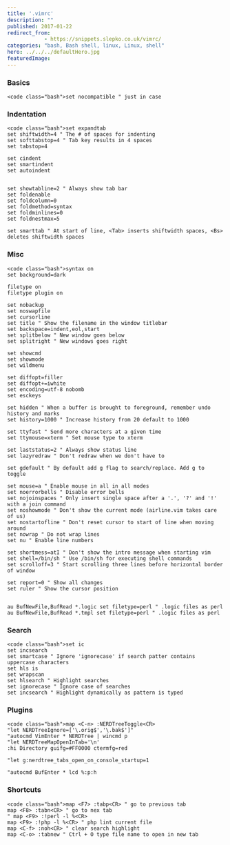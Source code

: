 ```yaml
---
title: '.vimrc'
description: ""
published: 2017-01-22
redirect_from:
            - https://snippets.slepko.co.uk/vimrc/
categories: "bash, Bash shell, linux, Linux, shell"
hero: ../../../defaultHero.jpg
featuredImage:
---
```

### Basics

```
<code class="bash">set nocompatible " just in case
```

### Indentation

```
<code class="bash">set expandtab
set shiftwidth=4 " The # of spaces for indenting
set softtabstop=4 " Tab key results in 4 spaces
set tabstop=4

set cindent
set smartindent
set autoindent


set showtabline=2 " Always show tab bar
set foldenable
set foldcolumn=0
set foldmethod=syntax
set foldminlines=0
set foldnestmax=5

set smarttab " At start of line, <Tab> inserts shiftwidth spaces, <Bs> deletes shiftwidth spaces
```

### Misc

```
<code class="bash">syntax on
set background=dark

filetype on
filetype plugin on

set nobackup
set noswapfile
set cursorline
set title " Show the filename in the window titlebar
set backspace=indent,eol,start
set splitbelow " New window goes below
set splitright " New windows goes right

set showcmd
set showmode
set wildmenu

set diffopt=filler
set diffopt+=iwhite
set encoding=utf-8 nobomb
set esckeys

set hidden " When a buffer is brought to foreground, remember undo history and marks
set history=1000 " Increase history from 20 default to 1000

set ttyfast " Send more characters at a given time
set ttymouse=xterm " Set mouse type to xterm

set laststatus=2 " Always show status line
set lazyredraw " Don't redraw when we don't have to

set gdefault " By default add g flag to search/replace. Add g to toggle

set mouse=a " Enable mouse in all in all modes
set noerrorbells " Disable error bells
set nojoinspaces " Only insert single space after a '.', '?' and '!' with a join command
set noshowmode " Don't show the current mode (airline.vim takes care of us)
set nostartofline " Don't reset cursor to start of line when moving around
set nowrap " Do not wrap lines
set nu " Enable line numbers

set shortmess=atI " Don't show the intro message when starting vim
set shell=/bin/sh " Use /bin/sh for executing shell commands
set scrolloff=3 " Start scrolling three lines before horizontal border of window

set report=0 " Show all changes
set ruler " Show the cursor position


au BufNewFile,BufRead *.logic set filetype=perl " .logic files as perl
au BufNewFile,BufRead *.tmpl set filetype=perl " .logic files as perl
```

### Search

```
<code class="bash">set ic
set incsearch
set smartcase " Ignore 'ignorecase' if search patter contains uppercase characters
set hls is
set wrapscan
set hlsearch " Highlight searches
set ignorecase " Ignore case of searches
set incsearch " Highlight dynamically as pattern is typed
```

### Plugins

```
<code class="bash">map <C-n> :NERDTreeToggle<CR>
"let NERDTreeIgnore=['\.orig$','\.bak$']"
"autocmd VimEnter * NERDTree | wincmd p
"let NERDTreeMapOpenInTab='\n'
:hi Directory guifg=#FF0000 ctermfg=red

"let g:nerdtree_tabs_open_on_console_startup=1

"autocmd BufEnter * lcd %:p:h
```

### Shortcuts

```
<code class="bash">map <F7> :tabp<CR> " go to previous tab
map <F8> :tabn<CR> " go to nex tab
" map <F9> :!perl -l %<CR>
map <F9> :!php -l %<CR> " php lint current file
map <C-f> :noh<CR> " clear search highlight
map <C-o> :tabnew " Ctrl + O type file name to open in new tab
```

